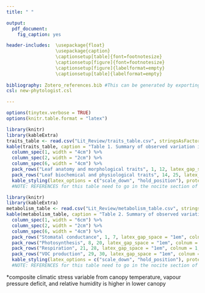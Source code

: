 ```yaml
---
title: " "

output: 
  pdf_document:
    fig_caption: yes

header-includes:  \usepackage{float}
                  \usepackage{caption}
                  \captionsetup[table]{font=footnotesize}
                  \captionsetup[figure]{font=footnotesize}
                  \captionsetup[figure]{labelformat=empty}
                  \captionsetup[table]{labelformat=empty}
                  
bibliography: Zotero_references.bib #This can be generated by exporting BibTex file from Zotero
csl: new-phytologist.csl 

---
```


```r
options(tinytex.verbose = TRUE)
options(knitr.table.format = "latex")
```

```r
library(knitr)
library(kableExtra)
traits_table <- read.csv("Lit_Review/traits_table.csv", stringsAsFactors = FALSE, check.names = FALSE)
kable(traits_table, caption = "Table 1. Summary of observed variation in thermally-relevant leaf traits with canopy height and/or between sun and shade leaves", format = "latex", booktabs = TRUE,  escape = F)%>%
  column_spec(1, width = "4cm") %>%
  column_spec(2, width = "2cm") %>%
  column_spec(6, width = "4cm") %>%
  pack_rows("Leaf anatomy and morphological traits", 1, 12, latex_gap_space = "1em", colnum = 4, hline_before = FALSE) %>%
  pack_rows("Leaf biochemical and physiological traits", 14, 25, latex_gap_space = "1em", colnum = 4, hline_before = FALSE) %>%
  kable_styling(latex_options = c("scale_down", "hold_position"), protect_latex = T) 
  #NOTE: REFERENCES for this table need to go in the nocite section of header in the main doc!!!
```


\newpage

```r
library(knitr)
library(kableExtra)
metabolism_table <- read.csv("Lit_Review/metabolism_table.csv", stringsAsFactors = FALSE, check.names = FALSE)
kable(metabolism_table, caption = "Table 2. Summary of observed variation in leaf metabolism and thermal responses across the vertical gradient and/or between sun and shade leaves", format = "latex", booktabs = TRUE,  escape = F)%>%
  column_spec(1, width = "6cm") %>%
  column_spec(2, width = "2cm") %>%
  column_spec(6, width = "4cm") %>%
  pack_rows("Stomatal conductance", 1, 7, latex_gap_space = "1em", colnum = 1, hline_before = FALSE) %>%
  pack_rows("Photosynthesis", 8, 20, latex_gap_space = "1em", colnum = 1, hline_before = FALSE) %>%
  pack_rows("Respiration", 21, 28, latex_gap_space = "1em", colnum = 1, hline_before = FALSE) %>%
  pack_rows("VOC production", 29, 30, latex_gap_space = "1em", colnum = 1, hline_before = FALSE) %>%
  kable_styling(latex_options = c("scale_down", "hold_position"), protect_latex = T) 
  #NOTE: REFERENCES for this table need to go in the nocite section of header in the main doc!!!
```
*composite climatic stress variable from canopy temperature, vapour pressure deficit, and relative humidity is higher in lower canopy